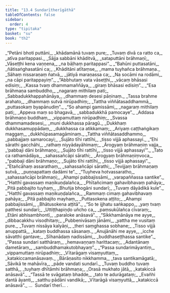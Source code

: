 ```yaml
---
title: "13.4 Sundarītherīgāthā"
tableOfContents: false
sidebar:
  order: 4
type: "tipitaka"
basket: "su"
book: "th2"
---
```



<DynamicBreadcrumb />

<Division number="313" book="th2">

<Paragraph number="394" type="verses" book="th2">
_“Petāni bhoti puttāni,_  
_khādamānā tuvaṃ pure;_  
_Tuvaṃ divā ca ratto ca,_  
_atīva paritappasi._  

</Paragraph>

</Division>
<Division number="314" book="th2">

<Paragraph number="395" type="verses" book="th2">
_Sājja sabbāni khāditvā,_  
_sataputtāni brāhmaṇī;_  
_Vāseṭṭhi kena vaṇṇena,_  
_na bāḷhaṃ paritappasi”._  

</Paragraph>

</Division>
<Division number="315" book="th2">

<Paragraph number="396" type="verses" book="th2">
_“Bahūni puttasatāni,_  
_ñātisaṅghasatāni ca;_  
_Khāditāni atītaṃse,_  
_mama tuyhañca brāhmaṇa._  

</Paragraph>

</Division>
<Division number="316" book="th2">

<Paragraph number="397" type="verses" book="th2">
_Sāhaṃ nissaraṇaṃ ñatvā,_  
_jātiyā maraṇassa ca;_  
_Na socāmi na rodāmi,_  
_na cāpi paritappayiṃ”._  

</Paragraph>

</Division>
<Division number="317" book="th2">

<Paragraph number="398" type="verses" book="th2">
_“Abbhutaṃ vata vāseṭṭhi,_  
_vācaṃ bhāsasi edisiṃ;_  
_Kassa tvaṃ dhammamaññāya,_  
_giraṃ bhāsasi edisiṃ”._  

</Paragraph>

</Division>
<Division number="318" book="th2">

<Paragraph number="399" type="verses" book="th2">
_“Esa brāhmaṇa sambuddho,_  
_nagaraṃ mithilaṃ pati;_  
_Sabbadukkhappahānāya,_  
_dhammaṃ desesi pāṇinaṃ._  

</Paragraph>

</Division>
<Division number="319" book="th2">

<Paragraph number="400" type="verses" book="th2">
_Tassa brahme arahato,_  
_dhammaṃ sutvā nirūpadhiṃ;_  
_Tattha viññātasaddhammā,_  
_puttasokaṃ byapānudiṃ”._  

</Paragraph>

</Division>
<Division number="320" book="th2">

<Paragraph number="401" type="verses" book="th2">
_“So ahampi gamissāmi,_  
_nagaraṃ mithilaṃ pati;_  
_Appeva maṃ so bhagavā,_  
_sabbadukkhā pamocaye”._  

</Paragraph>

</Division>
<Division number="321" book="th2">

<Paragraph number="402" type="verses" book="th2">
_Addasa brāhmaṇo buddhaṃ,_  
_vippamuttaṃ nirūpadhiṃ;_  
_Svassa dhammamadesesi,_  
_muni dukkhassa pāragū._  

</Paragraph>

</Division>
<Division number="322" book="th2">

<Paragraph number="403" type="verses" book="th2">
_Dukkhaṃ dukkhasamuppādaṃ,_  
_dukkhassa ca atikkamaṃ;_  
_Ariyaṃ caṭṭhaṅgikaṃ maggaṃ,_  
_dukkhūpasamagāminaṃ._  

</Paragraph>

</Division>
<Division number="323" book="th2">

<Paragraph number="404" type="verses" book="th2">
_Tattha viññātasaddhammo,_  
_pabbajjaṃ samarocayi;_  
_Sujāto tīhi rattīhi,_  
_tisso vijjā aphassayi._  

</Paragraph>

</Division>
<Division number="324" book="th2">

<Paragraph number="405" type="verses" book="th2">
_“Ehi sārathi gacchāhi,_  
_rathaṃ niyyādayāhimaṃ;_  
_Ārogyaṃ brāhmaṇiṃ vajja,_  
_‘pabbaji dāni brāhmaṇo;_  
_Sujāto tīhi rattīhi,_  
_tisso vijjā aphassayi’”._  

</Paragraph>

</Division>
<Division number="325" book="th2">

<Paragraph number="406" type="verses" book="th2">
_Tato ca rathamādāya,_  
_sahassañcāpi sārathi;_  
_Ārogyaṃ brāhmaṇiṃvoca,_  
_“pabbaji dāni brāhmaṇo;_  
_Sujāto tīhi rattīhi,_  
_tisso vijjā aphassayi”._  

</Paragraph>

</Division>
<Division number="326" book="th2">

<Paragraph number="407" type="verses" book="th2">
_“Etañcāhaṃ assarathaṃ,_  
_sahassañcāpi sārathi;_  
_Tevijjaṃ brāhmaṇaṃ sutvā,_  
_puṇṇapattaṃ dadāmi te”._  

</Paragraph>

</Division>
<Division number="327" book="th2">

<Paragraph number="408" type="verses" book="th2">
_“Tuyheva hotvassaratho,_  
_sahassañcāpi brāhmaṇi;_  
_Ahampi pabbajissāmi,_  
_varapaññassa santike”._  

</Paragraph>

</Division>
<Division number="328" book="th2">

<Paragraph number="409" type="verses" book="th2">
_“Hatthī gavassaṃ maṇikuṇḍalañca,_  
_Phītañcimaṃ gahavibhavaṃ pahāya;_  
_Pitā pabbajito tuyhaṃ,_  
_Bhuñja bhogāni sundarī;_  
_Tuvaṃ dāyādikā kule”._  

</Paragraph>

</Division>
<Division number="329" book="th2">

<Paragraph number="410" type="verses" book="th2">
_“Hatthī gavassaṃ maṇikuṇḍalañca,_  
_Rammaṃ cimaṃ gahavibhavaṃ pahāya;_  
_Pitā pabbajito mayhaṃ,_  
_Puttasokena aṭṭito;_  
_Ahampi pabbajissāmi,_  
_Bhātusokena aṭṭitā”._  

</Paragraph>

</Division>
<Division number="330" book="th2">

<Paragraph number="411" type="verses" book="th2">
_“So te ijjhatu saṅkappo,_  
_yaṃ tvaṃ patthesi sundarī;_  
_Uttiṭṭhapiṇḍo uñcho ca,_  
_paṃsukūlañca cīvaraṃ;_  
_Etāni abhisambhontī,_  
_paraloke anāsavā”._  

</Paragraph>

</Division>
<Division number="331" book="th2">

<Paragraph number="412" type="verses" book="th2">
_“Sikkhamānāya me ayye,_  
_dibbacakkhu visodhitaṃ;_  
_Pubbenivāsaṃ jānāmi,_  
_yattha me vusitaṃ pure._  

</Paragraph>

</Division>
<Division number="332" book="th2">

<Paragraph number="413" type="verses" book="th2">
_Tuvaṃ nissāya kalyāṇi,_  
_theri saṃghassa sobhane;_  
_Tisso vijjā anuppattā,_  
_kataṃ buddhassa sāsanaṃ._  

</Paragraph>

</Division>
<Division number="333" book="th2">

<Paragraph number="414" type="verses" book="th2">
_Anujānāhi me ayye,_  
_icche sāvatthi gantave;_  
_Sīhanādaṃ nadissāmi,_  
_buddhaseṭṭhassa santike”._  

</Paragraph>

</Division>
<Division number="334" book="th2">

<Paragraph number="415" type="verses" book="th2">
_“Passa sundari satthāraṃ,_  
_hemavaṇṇaṃ harittacaṃ;_  
_Adantānaṃ dametāraṃ,_  
_sambuddhamakutobhayaṃ”._  

</Paragraph>

</Division>
<Division number="335" book="th2">

<Paragraph number="416" type="verses" book="th2">
_“Passa sundarimāyantiṃ,_  
_vippamuttaṃ nirūpadhiṃ;_  
_Vītarāgaṃ visaṃyuttaṃ,_  
_katakiccamanāsavaṃ._  

</Paragraph>

</Division>
<Division number="336" book="th2">

<Paragraph number="417" type="verses" book="th2">
_Bārāṇasito nikkhamma,_  
_tava santikamāgatā;_  
_Sāvikā te mahāvīra,_  
_pāde vandati sundarī._  

</Paragraph>

</Division>
<Division number="337" book="th2">

<Paragraph number="418" type="verses" book="th2">
_Tuvaṃ buddho tuvaṃ satthā,_  
_tuyhaṃ dhītāmhi brāhmaṇa;_  
_Orasā mukhato jātā,_  
_katakiccā anāsavā”._  

</Paragraph>

</Division>
<Division number="338" book="th2">

<Paragraph number="419" type="verses" book="th2">
_“Tassā te svāgataṃ bhadde,_  
_tato te adurāgataṃ;_  
_Evañhi dantā āyanti,_  
_satthu pādāni vandikā;_  
_Vītarāgā visaṃyuttā,_  
_katakiccā anāsavā”._  


</Paragraph>
</Division>

<Paragraph number="420" type="center" book="th2">
…  Sundarī therī… .
</Paragraph>